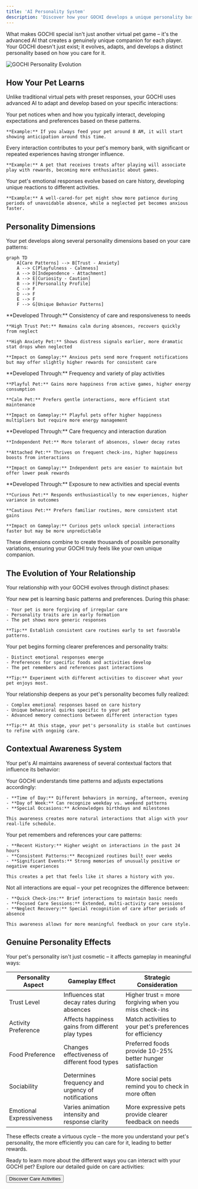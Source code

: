 ```yaml
---
title: 'AI Personality System'
description: 'Discover how your GOCHI develops a unique personality based on your interactions'
---
```


What makes GOCHI special isn't just another virtual pet game – it's the advanced AI that creates a genuinely unique companion for each player. Your GOCHI doesn't just exist; it evolves, adapts, and develops a distinct personality based on how you care for it.

<Frame caption="Watch your pet's personality develop through consistent interactions">
  <img src="https://files.gitbook.com/v0/b/gitbook-x-prod.appspot.com/o/spaces%2FYv0htsJ66B6R2jHRwvIC%2Fuploads%2FgNa2CeBmCty3jXLmQAXU%2Fimage.png?alt=media&token=331864a8-55b6-45d7-ac94-c2aaef4ff289" alt="GOCHI Personality Evolution" />
</Frame>

## How Your Pet Learns

Unlike traditional virtual pets with preset responses, your GOCHI uses advanced AI to adapt and develop based on your specific interactions:

<CardGroup cols={3}>
  <Card title="Pattern Recognition" icon="brain">
    Your pet notices when and how you typically interact, developing expectations and preferences based on these patterns.
    
    **Example:** If you always feed your pet around 8 AM, it will start showing anticipation around this time.
  </Card>
  <Card title="Memory Formation" icon="clock-rotate-left">
    Every interaction contributes to your pet's memory bank, with significant or repeated experiences having stronger influence.
    
    **Example:** A pet that receives treats after playing will associate play with rewards, becoming more enthusiastic about games.
  </Card>
  <Card title="Emotional Adaptation" icon="face-smile">
    Your pet's emotional responses evolve based on care history, developing unique reactions to different activities.
    
    **Example:** A well-cared-for pet might show more patience during periods of unavoidable absence, while a neglected pet becomes anxious faster.
  </Card>
</CardGroup>

## Personality Dimensions

Your pet develops along several personality dimensions based on your care patterns:

```mermaid
graph TD
    A[Care Patterns] --> B[Trust - Anxiety]
    A --> C[Playfulness - Calmness]
    A --> D[Independence - Attachment]
    A --> E[Curiosity - Caution]
    B --> F[Personality Profile]
    C --> F
    D --> F
    E --> F
    F --> G[Unique Behavior Patterns]
```

<Tabs>
  <Tab title="Trust vs. Anxiety">
    **Developed Through:** Consistency of care and responsiveness to needs
    
    **High Trust Pet:** Remains calm during absences, recovers quickly from neglect
    
    **High Anxiety Pet:** Shows distress signals earlier, more dramatic stat drops when neglected
    
    **Impact on Gameplay:** Anxious pets send more frequent notifications but may offer slightly higher rewards for consistent care
  </Tab>
  <Tab title="Playfulness vs. Calmness">
    **Developed Through:** Frequency and variety of play activities
    
    **Playful Pet:** Gains more happiness from active games, higher energy consumption
    
    **Calm Pet:** Prefers gentle interactions, more efficient stat maintenance
    
    **Impact on Gameplay:** Playful pets offer higher happiness multipliers but require more energy management
  </Tab>
  <Tab title="Independence vs. Attachment">
    **Developed Through:** Care frequency and interaction duration
    
    **Independent Pet:** More tolerant of absences, slower decay rates
    
    **Attached Pet:** Thrives on frequent check-ins, higher happiness boosts from interactions
    
    **Impact on Gameplay:** Independent pets are easier to maintain but offer lower peak rewards
  </Tab>
  <Tab title="Curiosity vs. Caution">
    **Developed Through:** Exposure to new activities and special events
    
    **Curious Pet:** Responds enthusiastically to new experiences, higher variance in outcomes
    
    **Cautious Pet:** Prefers familiar routines, more consistent stat gains
    
    **Impact on Gameplay:** Curious pets unlock special interactions faster but may be more unpredictable
  </Tab>
</Tabs>

These dimensions combine to create thousands of possible personality variations, ensuring your GOCHI truly feels like your own unique companion.

## The Evolution of Your Relationship

Your relationship with your GOCHI evolves through distinct phases:

<Steps>
  <Step title="Adaptation Phase (Days 1-7)">
    Your new pet is learning basic patterns and preferences. During this phase:
    
    - Your pet is more forgiving of irregular care
    - Personality traits are in early formation
    - The pet shows more generic responses
    
    **Tip:** Establish consistent care routines early to set favorable patterns.
  </Step>
  <Step title="Development Phase (Days 8-21)">
    Your pet begins forming clearer preferences and personality traits:
    
    - Distinct emotional responses emerge
    - Preferences for specific foods and activities develop
    - The pet remembers and references past interactions
    
    **Tip:** Experiment with different activities to discover what your pet enjoys most.
  </Step>
  <Step title="Maturity Phase (Days 22+)">
    Your relationship deepens as your pet's personality becomes fully realized:
    
    - Complex emotional responses based on care history
    - Unique behavioral quirks specific to your pet
    - Advanced memory connections between different interaction types
    
    **Tip:** At this stage, your pet's personality is stable but continues to refine with ongoing care.
  </Step>
</Steps>

## Contextual Awareness System

Your pet's AI maintains awareness of several contextual factors that influence its behavior:

<AccordionGroup>
  <Accordion title="Temporal Awareness">
    Your GOCHI understands time patterns and adjusts expectations accordingly:
    
    - **Time of Day:** Different behaviors in morning, afternoon, evening
    - **Day of Week:** Can recognize weekday vs. weekend patterns
    - **Special Occasions:** Acknowledges birthdays and milestones
    
    This awareness creates more natural interactions that align with your real-life schedule.
  </Accordion>
  
  <Accordion title="Care History">
    Your pet remembers and references your care patterns:
    
    - **Recent History:** Higher weight on interactions in the past 24 hours
    - **Consistent Patterns:** Recognized routines built over weeks
    - **Significant Events:** Strong memories of unusually positive or negative experiences
    
    This creates a pet that feels like it shares a history with you.
  </Accordion>
  
  <Accordion title="Interaction Quality">
    Not all interactions are equal – your pet recognizes the difference between:
    
    - **Quick Check-ins:** Brief interactions to maintain basic needs
    - **Focused Care Sessions:** Extended, multi-activity care sessions
    - **Neglect Recovery:** Special recognition of care after periods of absence
    
    This awareness allows for more meaningful feedback on your care style.
  </Accordion>
</AccordionGroup>

## Genuine Personality Effects

Your pet's personality isn't just cosmetic – it affects gameplay in meaningful ways:

| Personality Aspect | Gameplay Effect | Strategic Consideration |
|-------------------|-----------------|------------------------|
| Trust Level | Influences stat decay rates during absences | Higher trust = more forgiving when you miss check-ins |
| Activity Preference | Affects happiness gains from different play types | Match activities to your pet's preferences for efficiency |
| Food Preference | Changes effectiveness of different food types | Preferred foods provide 10-25% better hunger satisfaction |
| Sociability | Determines frequency and urgency of notifications | More social pets remind you to check in more often |
| Emotional Expressiveness | Varies animation intensity and response clarity | More expressive pets provide clearer feedback on needs |

<Note>
These effects create a virtuous cycle – the more you understand your pet's personality, the more efficiently you can care for it, leading to better rewards.
</Note>

Ready to learn more about the different ways you can interact with your GOCHI pet? Explore our detailed guide on care activities:

<div className="mt-8">
  <Button
    href="/care-activities"
    size="lg"
    variant="primary"
    rightIcon="arrow-right"
  >
    Discover Care Activities
  </Button>
</div>